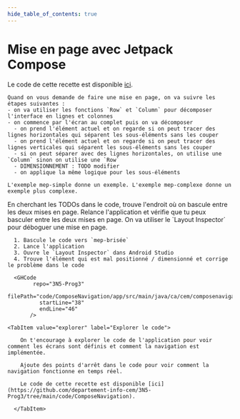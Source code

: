 ```yaml
---
hide_table_of_contents: true
---
```


# Mise en page avec Jetpack Compose

Le code de cette recette est disponible [ici](https://github.com/departement-info-cem/3N5-Prog3/tree/main/code/ComposeMiseEnPage).

<Tabs queryString="recette-mise-en-page-compose">
  <TabItem value="principe" label="Principe">

    Quand on vous demande de faire une mise en page, on va suivre les étapes suivantes :
    - on va utiliser les fonctions `Row` et `Column` pour décomposer l'interface en lignes et colonnes
    - on commence par l'écran au complet puis on va décomposer
      - on prend l'élément actuel et on regarde si on peut tracer des lignes horizontales qui séparent les sous-éléments sans les couper
      - on prend l'élément actuel et on regarde si on peut tracer des lignes verticales qui séparent les sous-éléments sans les couper
      - si on peut séparer avec des lignes horizontales, on utilise une `Column` sinon on utilise une `Row`
      - DIMENSIONNEMENT : TODO modifier
      - on applique la même logique pour les sous-éléments

    L'exemple mep-simple donne un exemple. L'exemple mep-complexe donne un exemple plus complexe.

  </TabItem>
  <TabItem value="tester" label="Basculer entre les deux">
    En cherchant les TODOs dans le code, trouve l'endroit où on bascule entre les deux mises en page.
    Relance l'application et vérifie que tu peux basculer entre les deux mises en page.

  </TabItem>
  <TabItem value="deboguer" label="Déboguer une mise en page">
      On va utiliser le `Layout Inspector` pour déboguer une mise en page.

      1. Bascule le code vers `mep-brisée`
      2. Lance l'application
      3. Ouvre le `Layout Inspector` dans Android Studio
      4. Trouve l'élément qui est mal positionné / dimensionné et corrige le problème dans le code

      <GHCode
            repo="3N5-Prog3"
            filePath="code/ComposeNavigation/app/src/main/java/ca/cem/composenavigation/MainActivity.kt"
              startLine="38"
              endLine="46"
           />
  </TabItem>


    <TabItem value="explorer" label="Explorer le code">

        On t'encourage à explorer le code de l'application pour voir comment les écrans sont définis et comment la navigation est implémentée.

        Ajoute des points d'arrêt dans le code pour voir comment la navigation fonctionne en temps réel.

        Le code de cette recette est disponible [ici](https://github.com/departement-info-cem/3N5-Prog3/tree/main/code/ComposeNavigation).

      </TabItem>
</Tabs>

